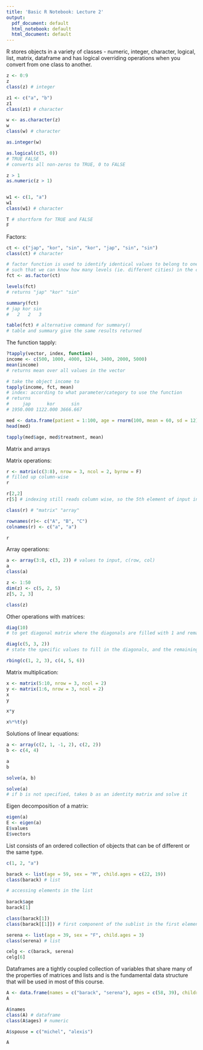 ```yaml
---
title: 'Basic R Notebook: Lecture 2'
output:
  pdf_document: default
  html_notebook: default
  html_document: default
---
```



R stores objects in a variety of classes - numeric, integer, character, logical, list, matrix, dataframe and has logical overriding operations when you convert from one class to another.
```r
z <- 0:9
z
class(z) # integer

z1 <- c("a", "b")
z1
class(z1) # character

w <- as.character(z)
w
class(w) # character

as.integer(w)

as.logical(c(5, 0))
# TRUE FALSE 
# converts all non-zeros to TRUE, 0 to FALSE

z > 1
as.numeric(z > 1)


w1 <- c(1, "a")
w1
class(w1) # character

T # shortform for TRUE and FALSE
F

```


Factors: 
```r
ct <- c("jap", "kor", "sin", "kor", "jap", "sin", "sin")
class(ct) # character

# factor function is used to identify identical values to belong to one categor
# such that we can know how many levels (ie. different cities) in the ct vector
fct <- as.factor(ct)

levels(fct)
# returns "jap" "kor" "sin"

summary(fct)
# jap kor sin 
#   2   2   3 

table(fct) # alternative command for summary()
# table and summary give the same results returned

```


The function tapply:
```r
?tapply(vector, index, function)
income <- c(500, 1000, 4000, 1244, 3400, 2000, 5000)
mean(income) 
# returns mean over all values in the vector

# take the object income to 
tapply(income, fct, mean)
# index: according to what parameter/category to use the function
# returns
#     jap      kor      sin 
# 1950.000 1122.000 3666.667

med <- data.frame(patient = 1:100, age = rnorm(100, mean = 60, sd = 12), treatment = gl(2, 50, labels = c("treatment", "control")))
head(med)

tapply(med$age, med$treatment, mean)
```

Matrix and arrays

Matrix operations:
```r
r <- matrix(c(3:8), nrow = 3, ncol = 2, byrow = F)
# filled up column-wise
r

r[2,2]
r[5] # indexing still reads column wise, so the 5th element of input into the matrix

class(r) # "matrix" "array"

rownames(r)<- c("A", "B", "C")
colnames(r) <- c("a", "a")

r
```


Array operations:
```r
a <- array(3:8, c(3, 2)) # values to input, c(row, col)
a
class(a)

z <- 1:50
dim(z) <- c(5, 2, 5)
z[5, 2, 3]

class(z)
```

Other operations with matrices:
```r
diag(10)
# to get diagonal matrix where the diagonals are filled with 1 and remaining filled with 0

diag(c(5, 3, 2))
# state the specific values to fill in the diagonals, and the remaining filled with 0

rbing(c(1, 2, 3), c(4, 5, 6))
```

Matrix multiplication:
```r
x <- matrix(5:10, nrow = 3, ncol = 2)
y <- matrix(1:6, nrow = 3, ncol = 2)
x
y

x*y

x%*%t(y)
```



Solutions of linear equations:
```r
a <- array(c(2, 1, -1, 2), c(2, 2))
b <- c(4, 4)

a
b

solve(a, b)

solve(a)
# if b is not specified, takes b as an identity matrix and solve it

```

Eigen decomposition of a matrix:
```r
eigen(a)
E <- eigen(a)
E$values
E$vectors
```



List consists of an ordered collection of objects that can be of different or the same type.
```r
c(1, 2, "a")

barack <- list(age = 59, sex = "M", child.ages = c(22, 19))
class(barack) # list

# accessing elements in the list
 
barack$age
barack[1]

class(barack[1])
class(barack[[1]]) # first component of the sublist in the first element of the list

serena <- list(age = 39, sex = "F", child.ages = 3)
class(serena) # list

celg <- c(barack, serena)
celg[6]
```



Dataframes are a tightly coupled collection of variables that share many of the properties of matrices and lists and is the fundamental data structure that will be used in most of this course.
```r
A <- data.frame(names = c("barack", "serena"), ages = c(58, 39), children = c(2, 1))
A

A$names
class(A) # dataframe
class(A$ages) # numeric

A$spouse = c("michel", "alexis")

A
```

